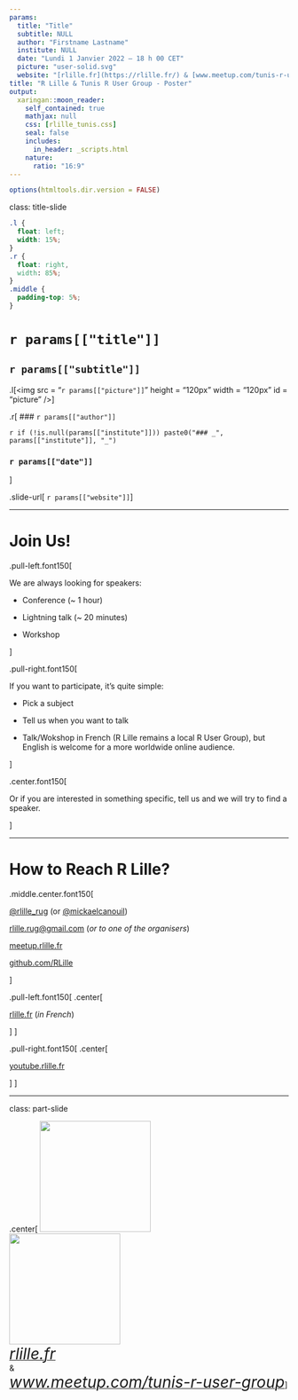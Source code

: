 ```yaml
---
params:
  title: "Title"
  subtitle: NULL
  author: "Firstname Lastname"
  institute: NULL
  date: "Lundi 1 Janvier 2022 – 18 h 00 CET"
  picture: "user-solid.svg"
  website: "[rlille.fr](https://rlille.fr/) & [www.meetup.com/tunis-r-user-group](https://www.meetup.com/tunis-r-user-group/)"
title: "R Lille & Tunis R User Group - Poster"
output:
  xaringan::moon_reader:
    self_contained: true
    mathjax: null
    css: [rlille_tunis.css]
    seal: false
    includes:
      in_header: _scripts.html
    nature:
      ratio: "16:9"
---
```


```r
options(htmltools.dir.version = FALSE)
```

class: title-slide

```css
.l {
  float: left;
  width: 15%;
}
.r {
  float: right,
  width: 85%;
}
.middle {
  padding-top: 5%;
}
```

# `r params[["title"]]`

## `r params[["subtitle"]]`

.l[<img src = "`r params[["picture"]]`" height = "120px" width = "120px" id = "picture" />]

.r[
### `r params[["author"]]`

`r if (!is.null(params[["institute"]])) paste0("### _", params[["institute"]], "_") `

### `r params[["date"]]`
]

.slide-url[
`r params[["website"]]`
]

---

# Join Us!

.pull-left.font150[

We are always looking for speakers:

+ Conference (~ 1 hour)

+ Lightning talk (~ 20 minutes)

+ Workshop

]

.pull-right.font150[

If you want to participate, it’s quite simple:

+ Pick a subject

+	Tell us when you want to talk

+	Talk/Wokshop in French
    (R Lille remains a local R User Group),
    but English is welcome for a more worldwide online audience.

]

.center.font150[

Or if you are interested in something specific, tell us and we will try to find a speaker.

]

---

# How to Reach R Lille?

.middle.center.font150[

[<i class = "fab fa-twitter"></i> @rlille_rug](https://twitter.com/rlille_rug) (or [<i class = "fab fa-twitter"></i> @mickaelcanouil](https://twitter.com/mickaelcanouil))

[<i class = "fas fa-envelope"></i> rlille.rug@gmail.com](mailto:rlille.rug@gmail.com)
(_or to one of the organisers_)

[<i class = "fab fa-meetup"></i> meetup.rlille.fr](http://meetup.rlille.fr/)

[<i class = "fab fa-github"></i> github.com/RLille](https://github.com/RLille)

]

.pull-left.font150[
.center[

[<i class = "fas fa-home"></i> rlille.fr](https://rlille.fr/) (_in French_)

]
]

.pull-right.font150[
.center[

[<i class = "fab fa-youtube"></i> youtube.rlille.fr](http://youtube.rlille.fr)

]
]

---
class: part-slide

.center[
<img src="https://raw.githubusercontent.com/Tunis-R-User-Group/Lille-Tunis-Meetups/main/assets/rlille_tunis.svg" width = "200px"/></br>
<img src="https://raw.githubusercontent.com/RLille/logos/main/RConsortium_Horizontal_Pantone.png" width = "200px"/>
</br>
<a href="https://rlille.fr/" target="_blank"><i style='font-size: 200%; color: var(--lille-colour);'>rlille.fr</i></a>
<br>&<br>
<a href="https://www.meetup.com/tunis-r-user-group/" target="_blank"><i style='font-size: 200%; color: var(--tunis-colour);'>www.meetup.com/tunis-r-user-group</i></a>
]